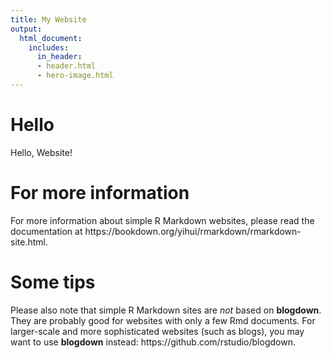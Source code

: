 ```yaml
---
title: My Website
output:
  html_document:
    includes:
      in_header:
      - header.html
      - hero-image.html
---
```


# Hello

Hello, Website!  

# For more information

For more information about simple R Markdown websites, please read the documentation at https://bookdown.org/yihui/rmarkdown/rmarkdown-site.html.  

# Some tips

Please also note that simple R Markdown sites are _not_ based on **blogdown**. They are probably good for websites with only a few Rmd documents. For larger-scale and more sophisticated websites (such as blogs), you may want to use **blogdown** instead: https://github.com/rstudio/blogdown.
